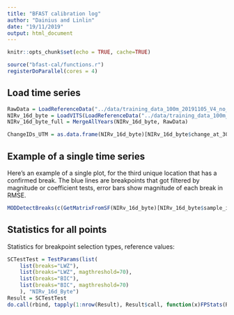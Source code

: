 ```yaml
---
title: "BFAST calibration log"
author: "Dainius and Linlin"
date: "19/11/2019"
output: html_document
---
```


```r
knitr::opts_chunk$set(echo = TRUE, cache=TRUE)

source("bfast-cal/functions.r")
registerDoParallel(cores = 4)
```

## Load time series

```r
RawData = LoadReferenceData("../data/training_data_100m_20191105_V4_no_time_gaps_africa_subset.csv")
NIRv_16d_byte = LoadVITS(LoadReferenceData("../data/training_data_100m_20191105_V4_no_time_gaps_africa_subset.csv"), "NIRv_16d_Byte")
NIRv_16d_byte_full = MergeAllYears(NIRv_16d_byte, RawData)

ChangeIDs_UTM = as.data.frame(NIRv_16d_byte)[NIRv_16d_byte$change_at_300m == "yes","sample_id"]
```


## Example of a single time series

Here's an example of a single plot, for the third unique location that has a confirmed break. The blue lines are breakpoints that got filtered by magnitude or coefficient tests, error bars show magnitude of each break in RMSE.

```r
MODDetectBreaks(c(GetMatrixFromSF(NIRv_16d_byte)[NIRv_16d_byte$sample_id == unique(ChangeIDs_UTM)[3],]), breaks="BIC", plot=TRUE, magthreshold = 70, main=unique(ChangeIDs_UTM)[3])
```

## Statistics for all points

Statistics for breakpoint selection types, reference values:

```r
SCTestTest = TestParams(list(
    list(breaks="LWZ"),
    list(breaks="LWZ", magthreshold=70),
    list(breaks="BIC"),
    list(breaks="BIC", magthreshold=70)
    ), "NIRv_16d_Byte")
Result = SCTestTest
do.call(rbind, tapply(1:nrow(Result), Result$call, function(x)FPStats(Result[x,]$bfast_guess, Result[x,]$changed)))
```

